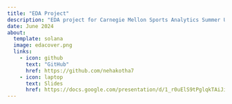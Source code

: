 ```yaml
---
title: "EDA Project"
description: "EDA project for Carnegie Mellon Sports Analytics Summer Undergraduate Research Experience 2024"
date: June 2024
about:
  template: solana
  image: edacover.png
  links:
    - icon: github
      text: "GitHub"
      href: https://github.com/nehakotha7
    - icon: laptop
      text: Slides
      href: https://docs.google.com/presentation/d/1_r0uElS9tPglqkTAiJiNBaLrsHBWWKWAvBimbWt2mrM/edit?usp=sharing
---
```

